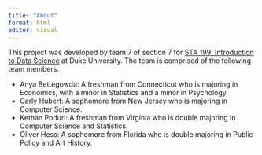 ```yaml
---
title: "About"
format: html
editor: visual
---
```


This project was developed by team 7 of section 7 for [STA 199: Introduction to Data Science](https://sta199-s23-2.github.io/) at Duke University. The team is comprised of the following team members.

-   Anya Bettegowda: A freshman from Connecticut who is majoring in Economics, with a minor in Statistics and a minor in Psychology.
-   Carly Hubert: A sophomore from New Jersey who is majoring in Computer Science.
-   Kethan Poduri: A freshman from Virginia who is double majoring in Computer Science and Statistics.
-   Oliver Hess: A sophomore from Florida who is double majoring in Public Policy and Art History.
